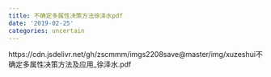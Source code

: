 ```yaml
---
title: 不确定多属性决策方法徐泽水pdf
date: '2019-02-25'
categories: uncertain
---
```





https://cdn.jsdelivr.net/gh/zscmmm/imgs2208save@master/img/xuzeshui不确定多属性决策方法及应用_徐泽水.pdf
